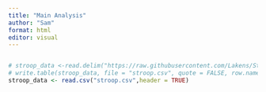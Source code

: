 ```yaml
---
title: "Main Analysis"
author: "Sam"
format: html
editor: visual
---
```


```         
```

```r
# stroop_data <-read.delim("https://raw.githubusercontent.com/Lakens/Stroop/master/stroop.txt", header = TRUE)
# write.table(stroop_data, file = "stroop.csv", quote = FALSE, row.names = FALSE, sep = ",")
stroop_data <- read.csv("stroop.csv",header = TRUE)

```

```         
```

```         
```
